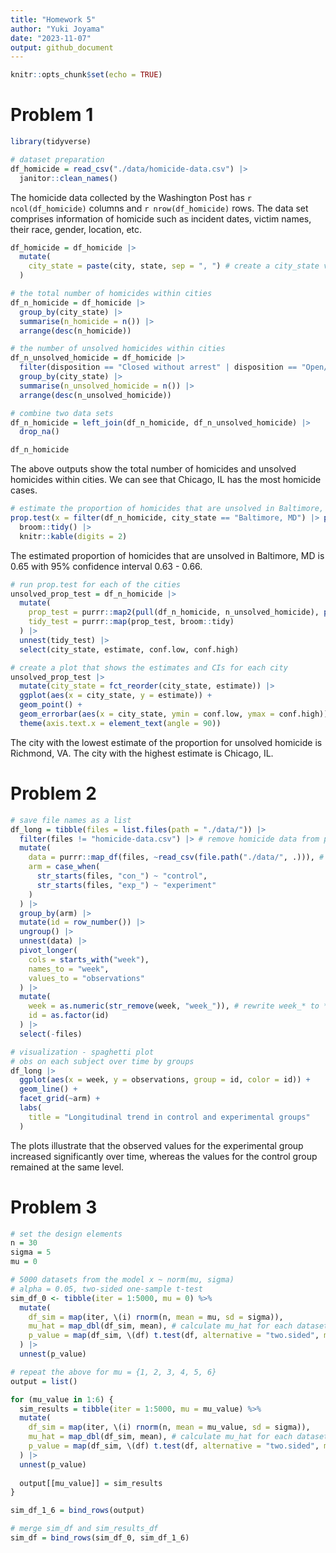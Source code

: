 ```yaml
---
title: "Homework 5"
author: "Yuki Joyama"
date: "2023-11-07"
output: github_document
---
```


```r
knitr::opts_chunk$set(echo = TRUE)
```

# Problem 1 
```r
library(tidyverse)

# dataset preparation
df_homicide = read_csv("./data/homicide-data.csv") |> 
  janitor::clean_names() 
```

The homicide data collected by the Washington Post has `r ncol(df_homicide)` columns and `r nrow(df_homicide)` rows. The data set comprises information of homicide such as incident dates, victim names, their race, gender, location, etc.

```r
df_homicide = df_homicide |>  
  mutate(
    city_state = paste(city, state, sep = ", ") # create a city_state variable
  ) 

# the total number of homicides within cities
df_n_homicide = df_homicide |> 
  group_by(city_state) |> 
  summarise(n_homicide = n()) |> 
  arrange(desc(n_homicide))

# the number of unsolved homicides within cities
df_n_unsolved_homicide = df_homicide |> 
  filter(disposition == "Closed without arrest" | disposition == "Open/No arrest") |> 
  group_by(city_state) |> 
  summarise(n_unsolved_homicide = n()) |> 
  arrange(desc(n_unsolved_homicide))

# combine two data sets
df_n_homicide = left_join(df_n_homicide, df_n_unsolved_homicide) |> 
  drop_na()

df_n_homicide
```

The above outputs show the total number of homicides and unsolved homicides within cities. We can see that Chicago, IL has the most homicide cases. 

```r
# estimate the proportion of homicides that are unsolved in Baltimore, MD
prop.test(x = filter(df_n_homicide, city_state == "Baltimore, MD") |> pull(n_unsolved_homicide), n = filter(df_n_homicide, city_state == "Baltimore, MD") |> pull(n_homicide)) |> 
  broom::tidy() |> 
  knitr::kable(digits = 2)
```

The estimated proportion of homicides that are unsolved in Baltimore, MD is 0.65 with 95% confidence interval 0.63 - 0.66.

```r
# run prop.test for each of the cities
unsolved_prop_test = df_n_homicide |> 
  mutate(
    prop_test = purrr::map2(pull(df_n_homicide, n_unsolved_homicide), pull(df_n_homicide, n_homicide), \(x, y) prop.test(x = x, n = y)),
    tidy_test = purrr::map(prop_test, broom::tidy) 
  ) |> 
  unnest(tidy_test) |> 
  select(city_state, estimate, conf.low, conf.high)

# create a plot that shows the estimates and CIs for each city
unsolved_prop_test |> 
  mutate(city_state = fct_reorder(city_state, estimate)) |> 
  ggplot(aes(x = city_state, y = estimate)) +
  geom_point() +
  geom_errorbar(aes(x = city_state, ymin = conf.low, ymax = conf.high)) +
  theme(axis.text.x = element_text(angle = 90))
```

The city with the lowest estimate of the proportion for unsolved homicide is Richmond, VA. The city with the highest estimate is Chicago, IL.

# Problem 2

```r
# save file names as a list 
df_long = tibble(files = list.files(path = "./data/")) |>
  filter(files != "homicide-data.csv") |> # remove homicide data from problem 1
  mutate(
    data = purrr::map_df(files, ~read_csv(file.path("./data/", .))), # import csv files
    arm = case_when(
      str_starts(files, "con_") ~ "control",
      str_starts(files, "exp_") ~ "experiment"
    )
  ) |> 
  group_by(arm) |> 
  mutate(id = row_number()) |> 
  ungroup() |> 
  unnest(data) |> 
  pivot_longer(
    cols = starts_with("week"),
    names_to = "week",
    values_to = "observations"
  ) |> 
  mutate(
    week = as.numeric(str_remove(week, "week_")), # rewrite week_* to * indicating the number of the week
    id = as.factor(id)
  ) |> 
  select(-files)
```

```r
# visualization - spaghetti plot 
# obs on each subject over time by groups
df_long |> 
  ggplot(aes(x = week, y = observations, group = id, color = id)) +
  geom_line() +
  facet_grid(~arm) +
  labs(
    title = "Longitudinal trend in control and experimental groups"
  )
```

The plots illustrate that the observed values for the experimental group increased significantly over time, whereas the values for the control group remained at the same level.

# Problem 3

```r
# set the design elements
n = 30
sigma = 5
mu = 0

# 5000 datasets from the model x ~ norm(mu, sigma)
# alpha = 0.05, two-sided one-sample t-test
sim_df_0 <- tibble(iter = 1:5000, mu = 0) %>%
  mutate(
    df_sim = map(iter, \(i) rnorm(n, mean = mu, sd = sigma)),
    mu_hat = map_dbl(df_sim, mean), # calculate mu_hat for each dataset
    p_value = map(df_sim, \(df) t.test(df, alternative = "two.sided", mu = 0, conf.level = .95) |> broom::tidy() |> pull(p.value)) # perform t-test, convert outcome to tibble and extract p-value
  ) |> 
  unnest(p_value)

# repeat the above for mu = {1, 2, 3, 4, 5, 6}
output = list()

for (mu_value in 1:6) {
  sim_results = tibble(iter = 1:5000, mu = mu_value) %>%
  mutate(
    df_sim = map(iter, \(i) rnorm(n, mean = mu_value, sd = sigma)),
    mu_hat = map_dbl(df_sim, mean), # calculate mu_hat for each dataset
    p_value = map(df_sim, \(df) t.test(df, alternative = "two.sided", mu = mu_value, conf.level = .95) |> broom::tidy() |> pull(p.value)) # perform t-test, convert outcome to tibble and extract p-value
  ) |> 
  unnest(p_value)
  
  output[[mu_value]] = sim_results
}

sim_df_1_6 = bind_rows(output) 

# merge sim_df and sim_results_df
sim_df = bind_rows(sim_df_0, sim_df_1_6)


```




